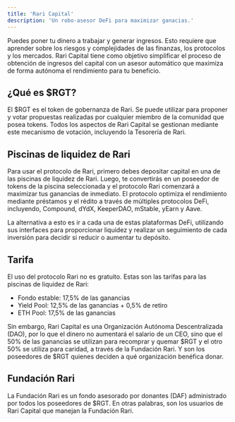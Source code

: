 ```yaml
---
title: 'Rari Capital'
description: 'Un robo-asesor DeFi para maximizar ganacias.'
---
```


Puedes poner tu dinero a trabajar y generar ingresos. Esto requiere que aprender sobre los riesgos y complejidades de las finanzas, los protocolos y los mercados. Rari Capital tiene como objetivo simplificar el proceso de obtención de ingresos del capital con un asesor automático que maximiza de forma autónoma el rendimiento para tu beneficio.

## ¿Qué es $RGT?

El $RGT es el token de gobernanza de Rari. Se puede utilizar para proponer y votar propuestas realizadas por cualquier miembro de la comunidad que posea tokens. Todos los aspectos de Rari Capital se gestionan mediante este mecanismo de votación, incluyendo la Tesorería de Rari.

## Piscinas de liquidez de Rari

Para usar el protocolo de Rari, primero debes depositar capital en una de las piscinas de liquidez de Rari. Luego, te convertirás en un poseedor de tokens de la piscina seleccionada y el protocolo Rari comenzará a maximizar tus ganancias de inmediato. El protocolo optimiza el rendimiento mediante préstamos y el rédito a través de múltiples protocolos DeFi, incluyendo, Compound, dYdX, KeeperDAO, mStable, yEarn y Aave.

La alternativa a esto es ir a cada una de estas plataformas DeFi, utilizando sus interfaces para proporcionar liquidez y realizar un seguimiento de cada inversión para decidir si reducir o aumentar tu depósito.

## Tarifa

El uso del protocolo Rari no es gratuito. Estas son las tarifas para las piscinas de liquidez de Rari:

- Fondo estable: 17,5% de las ganancias
- Yield Pool: 12,5% de las ganancias + 0,5% de retiro
- ETH Pool: 17,5% de las ganancias

Sin embargo, Rari Capital es una Organización Autónoma Descentralizada (DAO), por lo que el dinero no aumentará el salario de un CEO, sino que el 50% de las ganancias se utilizan para recomprar y quemar $RGT y el otro 50% se utiliza para caridad, a través de la Fundación Rari. Y son los poseedores de $RGT quienes deciden a qué organización benéfica donar.

## Fundación Rari

La Fundación Rari es un fondo asesorado por donantes (DAF) administrado por todos los poseedores de $RGT. En otras palabras, son los usuarios de Rari Capital que manejan la Fundación Rari.